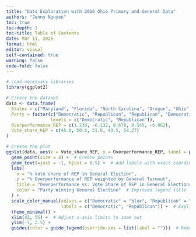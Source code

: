 ```yaml
---
title: "Data Exploration with 2016 Ohio Primary and General Data"
authors: "Jenny Nguyen"
toc: true
toc-depth: 3
toc-title: Table of Contents
date: Mar 11, 2025
format: html
editor: visual
self-contained: true
warning: false
code-fold: false
---
```


```r
# Load necessary libraries
library(ggplot2)

# Create the dataset
data <- data.frame(
  States = c("Maryland", "Florida", "North Carolina", "Oregon", "Ohio"),
  Party = factor(c("Democratic", "Republican", "Republican", "Democratic", "Republican"), 
                 levels = c("Democratic", "Republican")),
  Overperformance_REP = c(1.230, -6.132, 0.678, 0.545, -6.062),
  Vote_share_REP = c(45.0, 50.6, 51.8, 43.5, 54.27)
)

# Create the plot
ggplot(data, aes(x = Vote_share_REP, y = Overperformance_REP, label = paste(States, "(", Vote_share_REP, ",", Overperformance_REP, ")"), color = Party)) +
  geom_point(size = 4) +  # Create points
  geom_text(vjust = -1, hjust = 0.5) +  # Add labels with exact coordinates
  labs(
    x = "% Vote share of REP in General Election",
    y = "% Overperformance of REP weighted by General Turnout",
    title = "Overperformance vs. Vote Share of REP in General Elections",
    color = "Party Winning General Election"  # Improved legend title
  ) +
  scale_color_manual(values = c("Democratic" = "blue", "Republican" = "red"),
                     labels = c("Democratic", "Republican")) +  # Explicitly set labels
  theme_minimal() +
  xlim(42, 55) +  # Adjust x-axis limits to zoom out
  ylim(-7, 2.5) +
  guides(color = guide_legend(override.aes = list(label = "")))  # Remove any extra labels in legend
```

